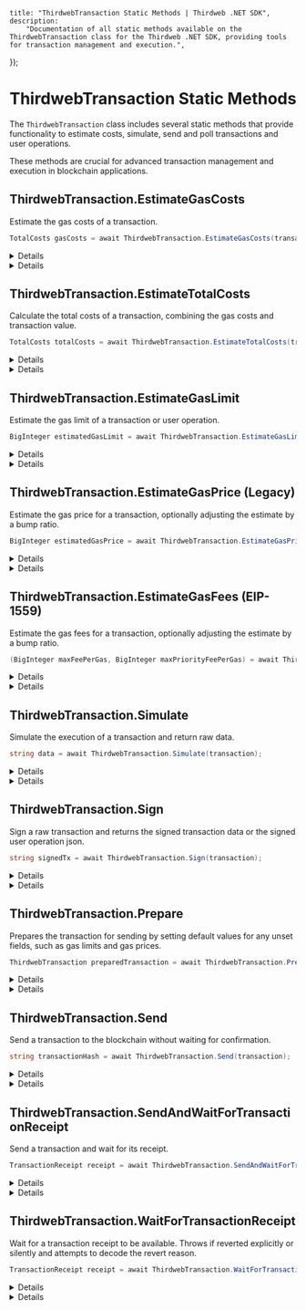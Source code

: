 
	title: "ThirdwebTransaction Static Methods | Thirdweb .NET SDK",
	description:
		"Documentation of all static methods available on the ThirdwebTransaction class for the Thirdweb .NET SDK, providing tools for transaction management and execution.",
});

# ThirdwebTransaction Static Methods

The `ThirdwebTransaction` class includes several static methods that provide functionality to estimate costs, simulate, send and poll transactions and user operations.

These methods are crucial for advanced transaction management and execution in blockchain applications.

## ThirdwebTransaction.EstimateGasCosts

Estimate the gas costs of a transaction.

```csharp
TotalCosts gasCosts = await ThirdwebTransaction.EstimateGasCosts(transaction);
```

<Details summary="Parameters">

### transaction (required)

An instance of `ThirdwebTransaction`. The transaction for which you are estimating the gas costs.

</Details>

<Details summary="Return Value">

### TotalCosts

Returns the estimated gas costs as `TotalCosts`, including costs in both `ether` and `wei`.

</Details>

## ThirdwebTransaction.EstimateTotalCosts

Calculate the total costs of a transaction, combining the gas costs and transaction value.

```csharp
TotalCosts totalCosts = await ThirdwebTransaction.EstimateTotalCosts(transaction);
```

<Details summary="Parameters">

### transaction (required)

An instance of `ThirdwebTransaction`. The transaction for which you are calculating total costs.

</Details>

<Details summary="Return Value">

### TotalCosts

Returns the total costs of the transaction as `TotalCosts`, encompassing both the gas costs and the transaction value in `ether` and `wei`.

</Details>

## ThirdwebTransaction.EstimateGasLimit

Estimate the gas limit of a transaction or user operation.

```csharp
BigInteger estimatedGasLimit = await ThirdwebTransaction.EstimateGasLimit(transaction);
```

<Details summary="Parameters">

### transaction (required)

An instance of `ThirdwebTransaction`. The transaction for which you are estimating the gas limit.

</Details>

<Details summary="Return Value">

### BigInteger

Returns the estimated gas limit as a `BigInteger`.

</Details>

## ThirdwebTransaction.EstimateGasPrice (Legacy)

Estimate the gas price for a transaction, optionally adjusting the estimate by a bump ratio.

```csharp
BigInteger estimatedGasPrice = await ThirdwebTransaction.EstimateGasPrice(transaction, withBump);
```

<Details summary="Parameters">

### transaction (required)

An instance of `ThirdwebTransaction`. The transaction for which you are estimating the gas price.

### withBump (optional)

A Boolean indicating whether to adjust the estimated gas price by a factor to account for network conditions. Defaults to `true`.

</Details>

<Details summary="Return Value">

### BigInteger

Returns the estimated gas price as a `BigInteger`.

</Details>

## ThirdwebTransaction.EstimateGasFees (EIP-1559)

Estimate the gas fees for a transaction, optionally adjusting the estimate by a bump ratio.

```csharp
(BigInteger maxFeePerGas, BigInteger maxPriorityFeePerGas) = await ThirdwebTransaction.EstimateGasFees(transaction, withBump);
```

<Details summary="Parameters">

### transaction (required)

An instance of `ThirdwebTransaction`. The transaction for which you are estimating the gas fees.

### withBump (optional)

A Boolean indicating whether to adjust the estimated gas fees by a factor to account for network conditions. Defaults to `true`.

</Details>

<Details summary="Return Value">

### (BigInteger maxFeePerGas, BigInteger maxPriorityFeePerGas)

Returns a tuple containing the estimated maximum fee per gas and maximum priority fee per gas, both as `BigInteger`.

</Details>

## ThirdwebTransaction.Simulate

Simulate the execution of a transaction and return raw data.

```csharp
string data = await ThirdwebTransaction.Simulate(transaction);
```

<Details summary="Parameters">

### transaction (required)

An instance of `ThirdwebTransaction`. The transaction you are simulating.

</Details>

<Details summary="Return Value">

### string

Returns the raw data of the simulated transaction as a `string`.

</Details>

## ThirdwebTransaction.Sign

Sign a raw transaction and returns the signed transaction data or the signed user operation json.

```csharp
string signedTx = await ThirdwebTransaction.Sign(transaction);
```

<Details summary="Parameters">

### transaction (required)

An instance of `ThirdwebTransaction`. The transaction you are signing.

</Details>

<Details summary="Return Value">

### string

Returns the signed transaction data as a `string` or the signed user operation json if using Account Abstraction.

</Details>

## ThirdwebTransaction.Prepare

Prepares the transaction for sending by setting default values for any unset fields, such as gas limits and gas prices.

```csharp
ThirdwebTransaction preparedTransaction = await ThirdwebTransaction.Prepare(transaction);
```

<Details summary="Parameters">

### transaction (required)

An instance of `ThirdwebTransaction`. The transaction you want to prepare for sending.

</Details>

<Details summary="Return Value">

### ThirdwebTransaction

Returns the prepared transaction as an instance of `ThirdwebTransaction`, with all necessary fields populated.

</Details>

## ThirdwebTransaction.Send

Send a transaction to the blockchain without waiting for confirmation.

```csharp
string transactionHash = await ThirdwebTransaction.Send(transaction);
```

<Details summary="Parameters">

### transaction (required)

An instance of `ThirdwebTransaction`. The transaction you want to send to the blockchain.

</Details>

<Details summary="Return Value">

### string

Returns the hash of the transaction as a `string`.

</Details>

## ThirdwebTransaction.SendAndWaitForTransactionReceipt

Send a transaction and wait for its receipt.

```csharp
TransactionReceipt receipt = await ThirdwebTransaction.SendAndWaitForTransactionReceipt(transaction);
```

<Details summary="Parameters">

### transaction (required)

An instance of `ThirdwebTransaction`. The transaction you are sending and waiting for a receipt.

</Details>

<Details summary="Return Value">

### TransactionReceipt

Returns the transaction receipt as a `TransactionReceipt`, which includes details of the transaction execution result.

</Details>

## ThirdwebTransaction.WaitForTransactionReceipt

Wait for a transaction receipt to be available. Throws if reverted explicitly or silently and attempts to decode the revert reason.

```csharp
TransactionReceipt receipt = await ThirdwebTransaction.WaitForTransactionReceipt(client, chainId, txHash);
```

<Details summary="Parameters">

### client (required)

An instance of `ThirdwebClient`.

### chainId (required)

The chain ID of the blockchain network where the transaction was sent. Must be a `BigInteger`.

### txHash (required)

The hash of the transaction you are waiting for. Must be a hexadecimal `string`.

### cancellationToken (optional)

A `CancellationToken` to cancel the operation.

</Details>

<Details summary="Return Value">

### TransactionReceipt

Returns the transaction receipt as a `TransactionReceipt`, which includes details of the transaction execution result.

</Details>
